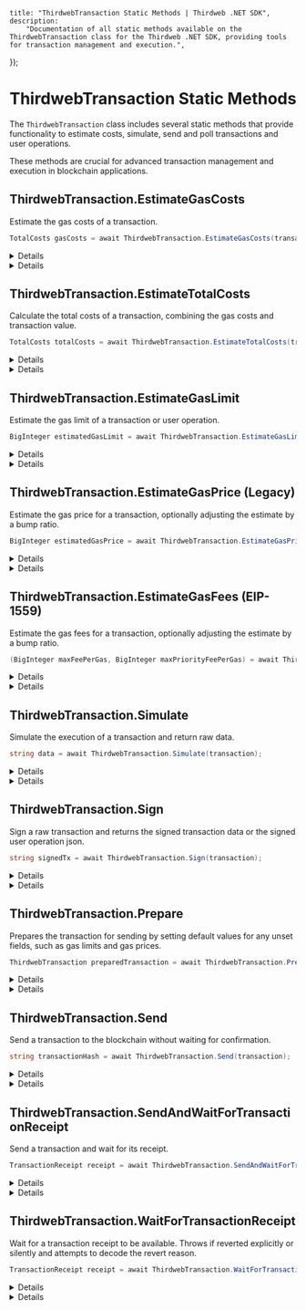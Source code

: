 
	title: "ThirdwebTransaction Static Methods | Thirdweb .NET SDK",
	description:
		"Documentation of all static methods available on the ThirdwebTransaction class for the Thirdweb .NET SDK, providing tools for transaction management and execution.",
});

# ThirdwebTransaction Static Methods

The `ThirdwebTransaction` class includes several static methods that provide functionality to estimate costs, simulate, send and poll transactions and user operations.

These methods are crucial for advanced transaction management and execution in blockchain applications.

## ThirdwebTransaction.EstimateGasCosts

Estimate the gas costs of a transaction.

```csharp
TotalCosts gasCosts = await ThirdwebTransaction.EstimateGasCosts(transaction);
```

<Details summary="Parameters">

### transaction (required)

An instance of `ThirdwebTransaction`. The transaction for which you are estimating the gas costs.

</Details>

<Details summary="Return Value">

### TotalCosts

Returns the estimated gas costs as `TotalCosts`, including costs in both `ether` and `wei`.

</Details>

## ThirdwebTransaction.EstimateTotalCosts

Calculate the total costs of a transaction, combining the gas costs and transaction value.

```csharp
TotalCosts totalCosts = await ThirdwebTransaction.EstimateTotalCosts(transaction);
```

<Details summary="Parameters">

### transaction (required)

An instance of `ThirdwebTransaction`. The transaction for which you are calculating total costs.

</Details>

<Details summary="Return Value">

### TotalCosts

Returns the total costs of the transaction as `TotalCosts`, encompassing both the gas costs and the transaction value in `ether` and `wei`.

</Details>

## ThirdwebTransaction.EstimateGasLimit

Estimate the gas limit of a transaction or user operation.

```csharp
BigInteger estimatedGasLimit = await ThirdwebTransaction.EstimateGasLimit(transaction);
```

<Details summary="Parameters">

### transaction (required)

An instance of `ThirdwebTransaction`. The transaction for which you are estimating the gas limit.

</Details>

<Details summary="Return Value">

### BigInteger

Returns the estimated gas limit as a `BigInteger`.

</Details>

## ThirdwebTransaction.EstimateGasPrice (Legacy)

Estimate the gas price for a transaction, optionally adjusting the estimate by a bump ratio.

```csharp
BigInteger estimatedGasPrice = await ThirdwebTransaction.EstimateGasPrice(transaction, withBump);
```

<Details summary="Parameters">

### transaction (required)

An instance of `ThirdwebTransaction`. The transaction for which you are estimating the gas price.

### withBump (optional)

A Boolean indicating whether to adjust the estimated gas price by a factor to account for network conditions. Defaults to `true`.

</Details>

<Details summary="Return Value">

### BigInteger

Returns the estimated gas price as a `BigInteger`.

</Details>

## ThirdwebTransaction.EstimateGasFees (EIP-1559)

Estimate the gas fees for a transaction, optionally adjusting the estimate by a bump ratio.

```csharp
(BigInteger maxFeePerGas, BigInteger maxPriorityFeePerGas) = await ThirdwebTransaction.EstimateGasFees(transaction, withBump);
```

<Details summary="Parameters">

### transaction (required)

An instance of `ThirdwebTransaction`. The transaction for which you are estimating the gas fees.

### withBump (optional)

A Boolean indicating whether to adjust the estimated gas fees by a factor to account for network conditions. Defaults to `true`.

</Details>

<Details summary="Return Value">

### (BigInteger maxFeePerGas, BigInteger maxPriorityFeePerGas)

Returns a tuple containing the estimated maximum fee per gas and maximum priority fee per gas, both as `BigInteger`.

</Details>

## ThirdwebTransaction.Simulate

Simulate the execution of a transaction and return raw data.

```csharp
string data = await ThirdwebTransaction.Simulate(transaction);
```

<Details summary="Parameters">

### transaction (required)

An instance of `ThirdwebTransaction`. The transaction you are simulating.

</Details>

<Details summary="Return Value">

### string

Returns the raw data of the simulated transaction as a `string`.

</Details>

## ThirdwebTransaction.Sign

Sign a raw transaction and returns the signed transaction data or the signed user operation json.

```csharp
string signedTx = await ThirdwebTransaction.Sign(transaction);
```

<Details summary="Parameters">

### transaction (required)

An instance of `ThirdwebTransaction`. The transaction you are signing.

</Details>

<Details summary="Return Value">

### string

Returns the signed transaction data as a `string` or the signed user operation json if using Account Abstraction.

</Details>

## ThirdwebTransaction.Prepare

Prepares the transaction for sending by setting default values for any unset fields, such as gas limits and gas prices.

```csharp
ThirdwebTransaction preparedTransaction = await ThirdwebTransaction.Prepare(transaction);
```

<Details summary="Parameters">

### transaction (required)

An instance of `ThirdwebTransaction`. The transaction you want to prepare for sending.

</Details>

<Details summary="Return Value">

### ThirdwebTransaction

Returns the prepared transaction as an instance of `ThirdwebTransaction`, with all necessary fields populated.

</Details>

## ThirdwebTransaction.Send

Send a transaction to the blockchain without waiting for confirmation.

```csharp
string transactionHash = await ThirdwebTransaction.Send(transaction);
```

<Details summary="Parameters">

### transaction (required)

An instance of `ThirdwebTransaction`. The transaction you want to send to the blockchain.

</Details>

<Details summary="Return Value">

### string

Returns the hash of the transaction as a `string`.

</Details>

## ThirdwebTransaction.SendAndWaitForTransactionReceipt

Send a transaction and wait for its receipt.

```csharp
TransactionReceipt receipt = await ThirdwebTransaction.SendAndWaitForTransactionReceipt(transaction);
```

<Details summary="Parameters">

### transaction (required)

An instance of `ThirdwebTransaction`. The transaction you are sending and waiting for a receipt.

</Details>

<Details summary="Return Value">

### TransactionReceipt

Returns the transaction receipt as a `TransactionReceipt`, which includes details of the transaction execution result.

</Details>

## ThirdwebTransaction.WaitForTransactionReceipt

Wait for a transaction receipt to be available. Throws if reverted explicitly or silently and attempts to decode the revert reason.

```csharp
TransactionReceipt receipt = await ThirdwebTransaction.WaitForTransactionReceipt(client, chainId, txHash);
```

<Details summary="Parameters">

### client (required)

An instance of `ThirdwebClient`.

### chainId (required)

The chain ID of the blockchain network where the transaction was sent. Must be a `BigInteger`.

### txHash (required)

The hash of the transaction you are waiting for. Must be a hexadecimal `string`.

### cancellationToken (optional)

A `CancellationToken` to cancel the operation.

</Details>

<Details summary="Return Value">

### TransactionReceipt

Returns the transaction receipt as a `TransactionReceipt`, which includes details of the transaction execution result.

</Details>
